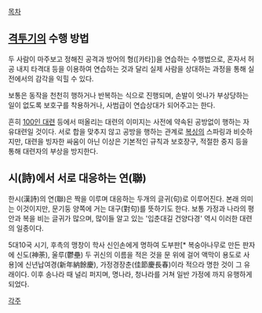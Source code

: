 [[목차]]

== [[격투기]]의 수행 방법 ==
두 사람이 마주보고 정해진 공격과 방어의 형([카타])을 연습하는 수행법으로, 혼자서 허공 내지 타격대 등을 이용하여 연습하는 것과 달리 실제 사람을 상대하는 과정을 통해 실전에서의 감각을 익힐 수 있다. 

보통은 동작을 천천히 행하거나 반복하는 식으로 진행되며, 손발이 엇나가 부상당하는 일이 없도록 보호구를 착용하거나, 사범급이 연습상대가 되어주고는 한다.

흔히 [[100인 대련]] 등에서 떠올리는 대련의 이미지는 사전에 약속된 공방없이 행하는 자유대련일 것이다. 서로 합을 맞추지 않고 공방을 행하는 관계로 [[복싱]]의 스파링과 비슷하지만, 대련을 빙자한 싸움이 아닌 이상은 기본적인 규칙과 보호장구, 적절한 중지 등을 통해 대련자의 부상을 방지한다.

== 시(詩)에서 서로 대응하는 연(聯) ==
한시(漢詩)의 연(聯)은 짝을 이루며 대응하는 두개의 글귀(句)로 이루어진다. 본래 의미는 이것이지만, 문기둥 양쪽에 거는 대구(對句)를 뜻하기도 한다. 보통 가정과 나라의 평안과 복을 비는 글귀가 많으며, 많이들 알고 있는 '입춘대길 건양다경' 역시 이러한 대련의 일종이다. 

5대10국 시기, 후촉의 맹창이 학사 신인손에게 명하여 도부판[* 복숭아나무로 만든 판자에 신도(神荼), 울루(鬱壘) 두 귀신의 이름을 적은 것을 문 위에 걸어 액막이 용도로 사용]에 신년납여경(新年納餘慶), 가정경장춘(佳節慶長春)이라 적으라 명한 것이 그 유래이다. 이후 송나라 때 널리 퍼지며, 명나라, 청나라를 거쳐 일반 가정에 까지 유행하게 되었다.

[[각주]]
